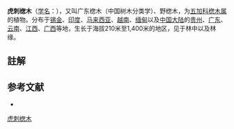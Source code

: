{{Speciesbox
| name = 虎刺楤木
| status = 
| status_system = 
| image = 
| genus = Aralia
| species = armata
| authority = (Wall.) Seem.
}}

'''虎刺楤木'''{{notetag|1={{標音|字=楤|注音=ㄘㄨㄥ|拼音=cōng|同音字=匆}}<ref>{{cite web |author1=國家教育研究院 |url=https://dict.variants.moe.edu.tw/variants/rbt/word_attribute.rbt?quote_code=QzA1MjE4LTAwMQ |title=教育部異體字字典 |publisher=中華民國教育部 |accessdate=2021-11-16}}</ref>}}（[[学名|学名]]：{{lang|la|''Aralia armata''}}），又叫广东楤木（中国树木分类学）、野楤木，为[[五加科|五加科]][[楤木属|楤木属]]的植物。分布于[[锡金|锡金]]、[[印度|印度]]、[[马来西亚|马来西亚]]、[[越南|越南]]、[[缅甸|缅甸]]以及[[中国大陆|中国大陆]]的[[贵州|贵州]]、[[广东|广东]]、[[云南|云南]]、[[江西|江西]]、[[广西|广西]]等地，生长于海拔210米至1,400米的地区，见于林中以及林缘。

==註解==
{{notefoot}}

== 参考文献 ==
{{reflist}}
<div class="references-small">
* {{cite web| url =http://www.bioinfo.cn/db05/KmzwSpecies.php?action=view&id=637| title =虎刺楤木| work =《中国高等植物数据库全库》| publisher =中国科学院微生物研究所| author =昆明植物研究所| accessdate =2009-02-21| deadurl =yes| archiveurl =https://web.archive.org/web/20160305004316/http://www.bioinfo.cn/db05/KmzwSpecies.php?action=view&id=637| archivedate =2016-03-05| df =}}
</div>

{{Taxonbar|from=Q15225112}}

[[Category:楤木属|虎刺楤木]]


{{Apiales-stub}}